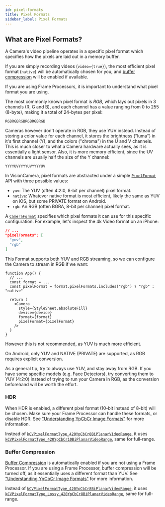 ```yaml
---
id: pixel-formats
title: Pixel Formats
sidebar_label: Pixel Formats
---
```



## What are Pixel Formats?

A Camera's video pipeline operates in a specific pixel format which specifies how the pixels are laid out in a memory buffer.

If you are simply recording videos (`video={true}`), the most efficient pixel format (`native`) will be automatically chosen for you, and [buffer compression](/docs/guides/performance#buffer-compression) will be enabled if available.

If you are using Frame Processors, it is important to understand what pixel format you are using.

The most commonly known pixel format is _RGB_, which lays out pixels in 3 channels (R, G and B), and each channel has a value ranging from 0 to 255 (8-byte), making it a total of 24-bytes per pixel:
```
RGBRGBRGBRGBRGBRGB
```

Cameras however don't operate in RGB, they use YUV instead. Instead of storing a color value for each channel, it stores the brightness ("luma") in it's first channel (Y), and the colors ("chroma") in the U and V channels. This is much closer to what a Camera hardware actually sees, as it is essentially a light sensor. Also, it is more memory efficient, since the UV channels are usually half the size of the Y channel:
```
YYYYUVYYYYUVYYYYUV
```

In VisionCamera, pixel formats are abstracted under a simple [`PixelFormat`](/docs/api/#pixelformat) API with three possible values:

- `yuv`: The YUV (often 4:2:0, 8-bit per channel) pixel format.
- `native`: Whatever native format is most efficient, likely the same as YUV on iOS, but some PRIVATE format on Android.
- `rgb`: An RGB (often BGRA, 8-bit per channel) pixel format.

A [`CameraFormat`](/docs/api/interfaces/CameraDeviceFormat) specifies which pixel formats it can use for this specific configuration. For example, let's inspect the 4k Video format on an iPhone:

```json
// ...
"pixelFormats": [
  "yuv",
  "rgb"
]
```

This Format supports both YUV and RGB streaming, so we can configure the Camera to stream in RGB if we want:

```tsx
function App() {
  // ...
  const format = ...
  const pixelFormat = format.pixelFormats.includes("rgb") ? "rgb" : "native"

  return (
    <Camera
      style={StyleSheet.absoluteFill}
      device={device}
      format={format}
      pixelFormat={pixelFormat}
    />
  )
}
```

However this is not recommended, as YUV is much more efficient.

On Android, only YUV and NATIVE (PRIVATE) are supported, as RGB requires explicit conversion.

As a general tip, try to always use YUV, and stay away from RGB. If you have some specific models (e.g. Face Detectors), try converting them to YUV (4:2:0) instead of trying to run your Camera in RGB, as the conversion beforehand will be worth the effort.

### HDR

When HDR is enabled, a different pixel format (10-bit instead of 8-bit) will be chosen. Make sure your Frame Processor can handle these formats, or disable HDR. See ["Understanding YpCbCr Image Formats"](https://developer.apple.com/documentation/accelerate/conversion/understanding_ypcbcr_image_formats) for more information.

Instead of [`kCVPixelFormatType_420YpCbCr8BiPlanarVideoRange`](https://developer.apple.com/documentation/corevideo/kcvpixelformattype_420ypcbcr8biplanarvideorange), it uses [`kCVPixelFormatType_420YpCbCr10BiPlanarVideoRange`](https://developer.apple.com/documentation/corevideo/1563591-pixel_format_identifiers/kcvpixelformattype_420ypcbcr10biplanarvideorange), same for full-range.

### Buffer Compression

[Buffer Compression](/docs/guides/performance#buffer-compression) is automatically enabled if you are not using a Frame Processor. If you are using a Frame Processor, buffer compression will be turned off, as it essentially uses a different format than YUV. See ["Understanding YpCbCr Image Formats"](https://developer.apple.com/documentation/accelerate/conversion/understanding_ypcbcr_image_formats) for more information.

Instead of [`kCVPixelFormatType_420YpCbCr8BiPlanarVideoRange`](https://developer.apple.com/documentation/corevideo/kcvpixelformattype_420ypcbcr8biplanarvideorange), it uses [`kCVPixelFormatType_Lossy_420YpCbCr8BiPlanarVideoRange`](https://developer.apple.com/documentation/corevideo/3746862-anonymous/kcvpixelformattype_lossy_420ypcbcr8biplanarvideorange), same for full-range.
